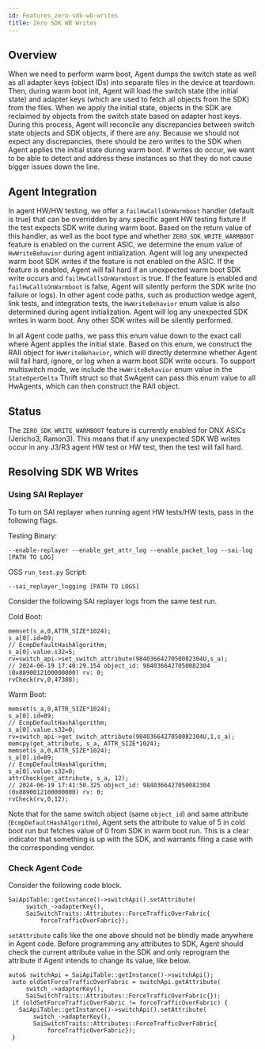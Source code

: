 ```yaml
---
id: Features_zero-sdk-wb-writes
title: Zero SDK WB Writes
---
```


## Overview

When we need to perform warm boot, Agent dumps the switch state as well as all adapter keys (object IDs) into separate files in the device at teardown. Then, during warm boot init, Agent will load the switch state (the initial state) and adapter keys (which are used to fetch all objects from the SDK) from the files. When we apply the initial state, objects in the SDK are reclaimed by objects from the switch state based on adapter host keys. During this process, Agent will reconcile any discrepancies between switch state objects and SDK objects, if there are any. Because we should not expect any discrepancies, there should be zero writes to the SDK when Agent applies the initial state during warm boot. If writes do occur, we want to be able to detect and address these instances so that they do not cause bigger issues down the line.

## Agent Integration

In agent HW/HW testing, we offer a `failHwCallsOnWarmboot` handler (default is true) that can be overridden by any specific agent HW testing fixture if the test expects SDK write during warm boot. Based on the return value of this handler, as well as the boot type and whether `ZERO_SDK_WRITE_WARMBOOT` feature is enabled on the current ASIC, we determine the enum value of `HwWriteBehavior` during agent initialization. Agent will log any unexpected warm boot SDK writes if the feature is not enabled on the ASIC. If the feature is enabled, Agent will fail hard if an unexpected warm boot SDK write occurs and `failHwCallsOnWarmboot` is true. If the feature is enabled and `failHwCallsOnWarmboot` is false, Agent will silently perform the SDK write (no failure or logs). In other agent code paths, such as production wedge agent, link tests, and integration tests, the `HwWriteBehavior` enum value is also determined during agent initialization. Agent will log any unexpected SDK writes in warm boot. Any other SDK writes will be silently performed.

In all Agent code paths, we pass this enum value down to the exact call where Agent applies the initial state. Based on this enum, we construct the RAII object for `HwWriteBehavior`, which will directly determine whether Agent will fail hard, ignore, or log when a warm boot SDK write occurs. To support multiswitch mode, we include the `HwWriteBehavior` enum value in the `StateOperDelta` Thrift struct so that SwAgent can pass this enum value to all HwAgents, which can then construct the RAII object.

## Status

The `ZERO_SDK_WRITE_WARMBOOT` feature is currently enabled for DNX ASICs (Jericho3, Ramon3). This means that if any unexpected SDK WB writes occur in any J3/R3 agent HW test or HW test, then the test will fail hard.

## Resolving SDK WB Writes

### Using SAI Replayer

To turn on SAI replayer when running agent HW tests/HW tests, pass in the following flags.

Testing Binary:

```
--enable-replayer --enable_get_attr_log --enable_packet_log --sai-log [PATH TO LOG]
```

OSS `run_test.py` Script:
```
--sai_replayer_logging [PATH TO LOGS]
```

Consider the following SAI replayer logs from the same test run.

Cold Boot:
```
memset(s_a,0,ATTR_SIZE*1024);
s_a[0].id=89;
// EcmpDefaultHashAlgorithm;
s_a[0].value.s32=5;
rv=switch_api->set_switch_attribute(9840366427050082304U,s_a);
// 2024-06-19 17:40:29.154 object_id: 9840366427050082304 (0x8890012100000000) rv: 0;
rvCheck(rv,0,47388);
```

Warm Boot:
```
memset(s_a,0,ATTR_SIZE*1024);
s_a[0].id=89;
// EcmpDefaultHashAlgorithm;
s_a[0].value.s32=0;
rv=switch_api->get_switch_attribute(9840366427050082304U,1,s_a);
memcpy(get_attribute, s_a, ATTR_SIZE*1024);
memset(s_a,0,ATTR_SIZE*1024);
s_a[0].id=89;
// EcmpDefaultHashAlgorithm;
s_a[0].value.s32=0;
attrCheck(get_attribute, s_a, 12);
// 2024-06-19 17:41:50.325 object_id: 9840366427050082304 (0x8890012100000000) rv: 0;
rvCheck(rv,0,12);
```
Note that for the same switch object (same `object_id`) and same attribute (`EcmpDefaultHashAlgorithm`), Agent sets the attribute to value of 5 in cold boot run but fetches value of 0 from SDK in warm boot run. This is a clear indicator that something is up with the SDK, and warrants filing a case with the corresponding vendor.

### Check Agent Code

Consider the following code block.

```
SaiApiTable::getInstance()->switchApi().setAttribute(
     switch_->adapterKey(),
     SaiSwitchTraits::Attributes::ForceTrafficOverFabric{
         forceTrafficOverFabric});
```
`setAttribute` calls like the one above should not be blindly made anywhere in Agent code. Before programming any attributes to SDK, Agent should check the current attribute value in the SDK and only reprogram the attribute if Agent intends to change its value, like below.

```
auto& switchApi = SaiApiTable::getInstance()->switchApi();
 auto oldSetForceTrafficOverFabric = switchApi.getAttribute(
     switch_->adapterKey(),
     SaiSwitchTraits::Attributes::ForceTrafficOverFabric{});
 if (oldSetForceTrafficOverFabric != forceTrafficOverFabric) {
   SaiApiTable::getInstance()->switchApi().setAttribute(
       switch_->adapterKey(),
       SaiSwitchTraits::Attributes::ForceTrafficOverFabric{
           forceTrafficOverFabric});
 }
```
